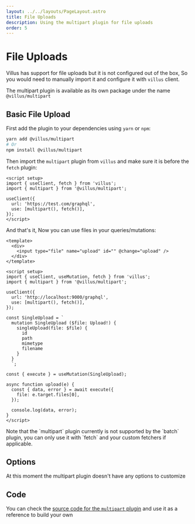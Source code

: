 ```yaml
---
layout: ../../layouts/PageLayout.astro
title: File Uploads
description: Using the multipart plugin for file uploads
order: 5
---
```



# File Uploads

Villus has support for file uploads but it is not configured out of the box, So you would need to manually import it and configure it with `villus` client.

The multipart plugin is available as its own package under the name `@villus/multipart`

## Basic File Upload

First add the plugin to your dependencies using `yarn` or `npm`:

```bash
yarn add @villus/multipart
# Or
npm install @villus/multipart
```

Then import the `multipart` plugin from `villus` and make sure it is before the `fetch` plugin:

```vue
<script setup>
import { useClient, fetch } from 'villus';
import { multipart } from '@villus/multipart';

useClient({
  url: 'https://test.com/graphql',
  use: [multipart(), fetch()],
});
</script>
```

And that's it, Now you can use files in your queries/mutations:

```vue
<template>
  <div>
    <input type="file" name="upload" id="" @change="upload" />
  </div>
</template>

<script setup>
import { useClient, useMutation, fetch } from 'villus';
import { multipart } from '@villus/multipart';

useClient({
  url: 'http://localhost:9000/graphql',
  use: [multipart(), fetch()],
});

const SingleUpload = `
  mutation SingleUpload ($file: Upload!) {
    singleUpload(file: $file) {
      id
      path
      mimetype
      filename
    }
  }
  `;

const { execute } = useMutation(SingleUpload);

async function upload(e) {
  const { data, error } = await execute({
    file: e.target.files[0],
  });

  console.log(data, error);
}
</script>
```

<DocTip type="danger">
  Note that the `multipart` plugin currently is not supported by the `batch` plugin, you can only use it with `fetch`
  and your custom fetchers if applicable.
</DocTip>

## Options

At this moment the multipart plugin doesn't have any options to customize

## Code

You can check the [source code for the `multipart` plugin](https://github.com/logaretm/villus/blob/main/packages/multipart/src/index.ts) and use it as a reference to build your own
